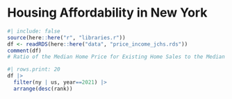 # Housing Affordability in New York

```r
#| include: false
source(here::here("r", "libraries.r"))
df <- readRDS(here::here("data", "price_income_jchs.rds"))
comment(df)
# Ratio of the Median Home Price for Existing Home Sales to the Median Household Income

```


```r
#| rows.print: 20
df |> 
  filter(ny | us, year==2021) |> 
  arrange(desc(rank))

```



